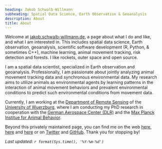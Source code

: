 ```yaml
---
heading: Jakob Schwalb-Willmann
subheading: Spatial Data Science, Earth Observation & Geoanalysis
description: About
title: About
---
```


Welcome at [jakob.schwalb-willmann.de](http://jakob.schwalb-willmann.de), a page about what I do and like, and what I am interested in. This includes spatial data science, Earth observation, geoanalysis, scientific software development (R, Python, & sometimes C++), machine learning, animal movement tracking, risk detection and forests. I like rockets, outer space and open source.

I am a spatial data scientist, specialized in Earth observation and geoanalysis. Professionally, I am passionate about jointly analyzing animal movement tracking data and synchronous environmental data. My research aims to utilize animals as environmental agents by learning patterns in the interaction of animal movement behaviors and prevalent environmental conditions to predict such environmental conditions from movement data.

Currently, I am working at the [Department of Remote Sensing](https://www.geographie.uni-wuerzburg.de/en/fernerkundung/startseite/) of the [University of Wuerzburg](https://www.uni-wuerzburg.de/en/home/), where I am conducting my PhD research in cooperation with the [German Aerospace Center (DLR)](https://www.dlr.de/eoc/en/desktopdefault.aspx/tabid-5227/) and the [Max Planck Institue for Animal Behavior](https://www.ab.mpg.de/).

Beyond this privately maintained page, you can find me on the web [here](https://www.geographie.uni-wuerzburg.de/fernerkundung/personen/jakob-schwalb-willmann-msc/), [here](http://eagle-science.org/schwalb-willmann/) and [here](http://students.eagle-science.org/students/students-2016/jakob-schwalb-willmann/) or on [Twitter](https://twitter.com/schwalbwillmann) and [GitHub](https://github.com/16eagle). Thank you for stopping by!

*Last updated: `r format(Sys.time(), '%Y-%m-%d')`*